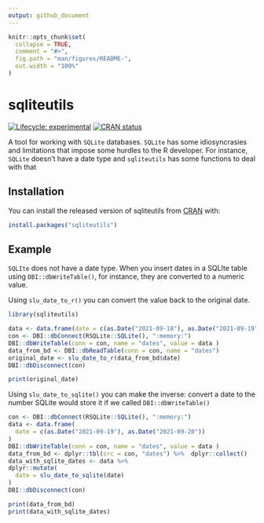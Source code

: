```yaml
---
output: github_document
---
```


<!-- README.md is generated from README.Rmd. Please edit that file -->

```r
knitr::opts_chunk$set(
  collapse = TRUE,
  comment = "#>",
  fig.path = "man/figures/README-",
  out.width = "100%"
)
```

# sqliteutils

<!-- badges: start -->
[![Lifecycle: experimental](https://img.shields.io/badge/lifecycle-experimental-orange.svg)](https://lifecycle.r-lib.org/articles/stages.html#experimental)
[![CRAN status](https://www.r-pkg.org/badges/version/sqliteutils)](https://CRAN.R-project.org/package=sqliteutils)
<!-- badges: end -->

A tool for working with `SQLite` databases. `SQLite` has some idiosyncrasies and limitations that impose some
    hurdles to the R developer. For instance, `SQLite` doesn't have a date type and `sqliteutils` has some functions to deal with that
    
## Installation

You can install the released version of sqliteutils from [CRAN](https://CRAN.R-project.org) with:

``` r
install.packages("sqliteutils")
```

## Example

`SQLIte` does not have a date type. When you insert dates in a SQLIte table using `DBI::dbWriteTable()`, for instance, they are converted to a numeric value.

Using `slu_date_to_r()` you can convert the value back to the original date.

``` r
library(sqliteutils)

data <- data.frame(date = c(as.Date("2021-09-18"), as.Date("2021-09-19"))
con <- DBI::dbConnect(RSQLite::SQLite(), ":memory:")
DBI::dbWriteTable(conn = con, name = "dates", value = data )
data_from_bd <- DBI::dbReadTable(conn = con, name = "dates")
original_date <- slu_date_to_r(data_from_bd$date)
DBI::dbDisconnect(con)

print(original_date)

```

Using `slu_date_to_sqlite()` you can make the inverse: convert a date to the number SQLite would store it if we called `DBI::dbWriteTable()`

``` r
con <- DBI::dbConnect(RSQLite::SQLite(), ":memory:")
data <- data.frame(
  date = c(as.Date("2021-09-19"), as.Date("2021-09-20"))
)
DBI::dbWriteTable(conn = con, name = "dates", value = data )
data_from_bd <- dplyr::tbl(src = con, "dates") %>%  dplyr::collect()
data_with_sqlite_dates <- data %>%
dplyr::mutate(
  date = slu_date_to_sqlite(date)
)
DBI::dbDisconnect(con)

print(data_from_bd)
print(data_with_sqlite_dates)



```


